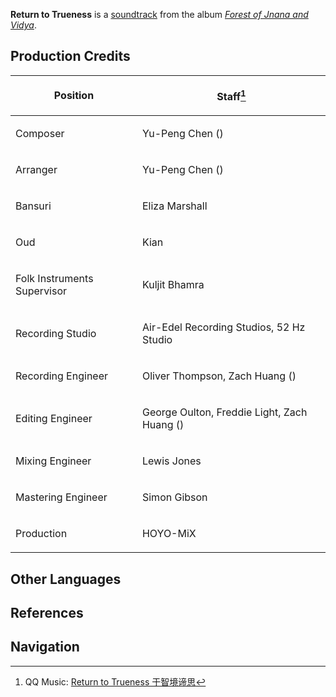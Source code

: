 {{Soundtrack Infobox
|title          =
|image          = Forest of Jnana and Vidya.png
|album          = Forest of Jnana and Vidya
|disc           = 1
|number         = 13
|featured       =
|featured2      =
|featured3      =
|featured_disc  =
|featured_disc2 =
|featured_disc3 =
|youtube_id     = wAARCl77v94
|spotify_id     = 2AbvRK0EWhb9yYc2rdNimX
|played_in      = Interior;Realm Mansion
|during         = [[House of Daena]], [[Sumeru Mansion: Meditative Retreat]]
|domain         =
|previous       = Halcyon Times
|next           = Hustle and Bustle of Ormos
}}
'''Return to Trueness''' is a [[soundtrack]] from the album ''[[Forest of Jnana and Vidya]]''.

==Production Credits==
{| class="wikitable" style="text-align:left; height:0.5em"
! Position
! Staff<ref>QQ Music: [https://y.qq.com/n/ryqq/songDetail/003bzBSr0WJ7ts Return to Trueness 于智境谛思]</ref>
|-
! Composer
| Yu-Peng Chen ({{zh|陈致逸}})
|-
! Arranger
| Yu-Peng Chen ({{zh|陈致逸}})
|-
! Bansuri
| Eliza Marshall
|-
! Oud
| Kian
|-
! Folk Instruments Supervisor
| Kuljit Bhamra
|-
! Recording Studio
| Air-Edel Recording Studios, 52&nbsp;Hz Studio
|-
! Recording Engineer
| Oliver Thompson, Zach Huang ({{zh|黄巍}})
|-
! Editing Engineer
| George Oulton, Freddie Light, Zach Huang ({{zh|黄巍}})
|-
! Mixing Engineer
| Lewis Jones
|-
! Mastering Engineer
| Simon Gibson
|-
! Production
| HOYO-MiX
|}
<!--
==Videos==
<gallery hideaddbutton="true" captionalign="center">
</gallery>

==Trivia==
-->
==Other Languages==
{{Other Languages
|en      = Return of Trueness
|zhs     = 于智境谛思
|zhs_rm  = Yú Zhìjìng Dìsī
|zht     = 於智境諦思
|zht_rm  = Yú Zhìjìng Dìsī
|zh_tl   = Contemplation in the Realm of Wisdom
|ja      = 真理への回帰
|ja_rm   = Shinri he no Kaiki
|ja_tl   = Return to Truth
|tr      = 
|tr_tl   = 
|it      = 
|it_tl   = 
}}

==References==
{{Reflist}}

==Navigation==
{{Soundtrack Navbox|Forest of Jnana and Vidya}}